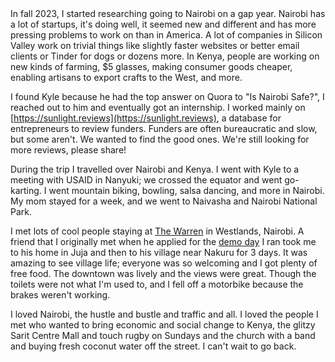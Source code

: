 
<WritingLayout role="thegrant">
  In fall 2023, I started researching going to Nairobi on a gap year. Nairobi has a lot of startups, it's doing well, it seemed new and different and has more
  pressing problems to work on than in America. A lot of companies in Silicon Valley work on trivial things like slightly faster websites or better email clients or Tinder for dogs or dozens more. In Kenya, people are working on new kinds of farming, $5 glasses, making consumer goods cheaper, enabling artisans to export crafts to the West, and more.

I found Kyle because he had the top answer on Quora to "Is Nairobi Safe?", I reached out to him and eventually got an internship. I worked mainly on [https://sunlight.reviews](https://sunlight.reviews), a database for entrepreneurs to review funders. Funders are often bureaucratic and slow, but some aren't. We wanted to find the good ones. We're still looking for more reviews, please share!

During the trip I travelled over Nairobi and Kenya. I went with Kyle to a meeting with USAID in Nanyuki; we crossed the equator and went go-karting. I went mountain biking, bowling, salsa dancing, and more in Nairobi. My mom stayed for a week, and we went to Naivasha and Nairobi National Park.

I met lots of cool people staying at [The Warren](https://maps.app.goo.gl/V2ayVkWMDhGG7dKCA) in Westlands, Nairobi. A friend that I originally met when he applied for the [demo day](https://teenfounders.vercel.app/) I ran took me to his home in Juja and then to his village near Nakuru for 3 days. It was amazing to see village life; everyone was so welcoming and I got plenty of free food. The downtown was lively and the views were great. Though the toilets were not what I'm used to, and I fell off a motorbike because the brakes weren't working.

I loved Nairobi, the hustle and bustle and traffic and all. I loved the people I met who wanted to bring economic and social change to Kenya, the glitzy Sarit Centre Mall and touch rugby on Sundays and the church with a band and buying fresh coconut water off the street. I can't wait to go back.

</WritingLayout>
